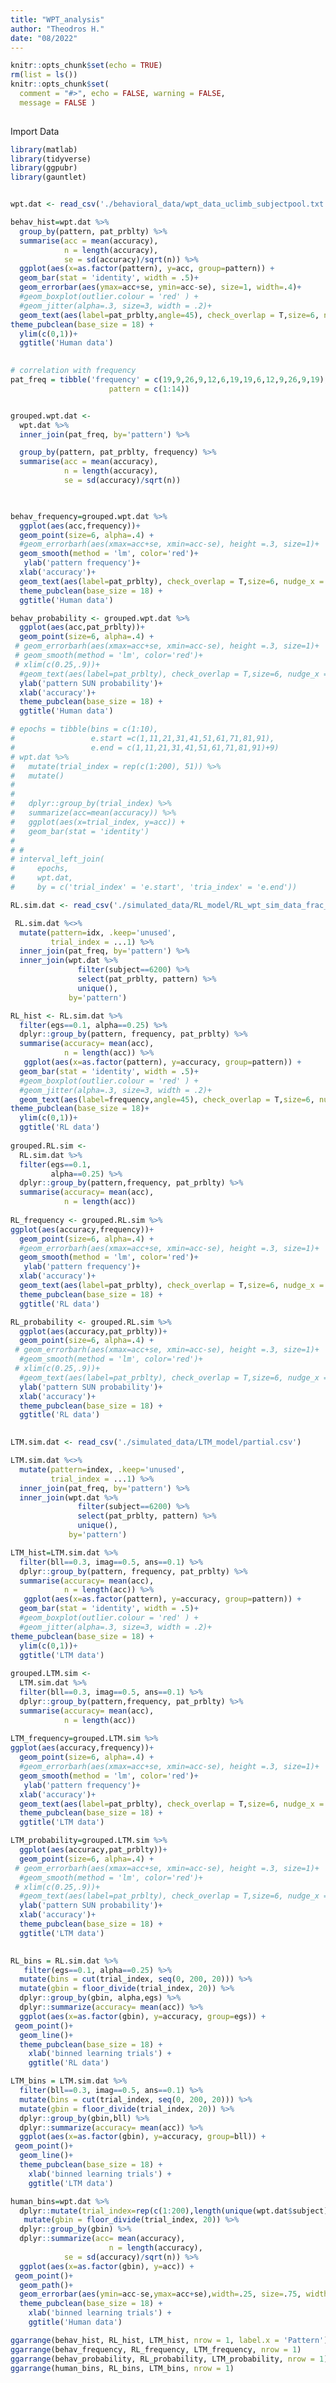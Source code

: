 ```yaml
---
title: "WPT_analysis"
author: "Theodros H."
date: "08/2022"
---
```


```r
knitr::opts_chunk$set(echo = TRUE)
rm(list = ls())
knitr::opts_chunk$set(
  comment = "#>", echo = FALSE, warning = FALSE, 
  message = FALSE )
 
```

Import Data

```R
library(matlab)
library(tidyverse)
library(ggpubr)
library(gauntlet)


wpt.dat <- read_csv('./behavioral_data/wpt_data_uclimb_subjectpool.txt')
```

```r
behav_hist=wpt.dat %>% 
  group_by(pattern, pat_prblty) %>% 
  summarise(acc = mean(accuracy),
            n = length(accuracy),
            se = sd(accuracy)/sqrt(n)) %>% 
  ggplot(aes(x=as.factor(pattern), y=acc, group=pattern)) +
  geom_bar(stat = 'identity', width = .5)+
  geom_errorbar(aes(ymax=acc+se, ymin=acc-se), size=1, width=.4)+
  #geom_boxplot(outlier.colour = 'red' ) +
  #geom_jitter(alpha=.3, size=3, width = .2)+
  geom_text(aes(label=pat_prblty,angle=45), check_overlap = T,size=6, nudge_x = .01, nudge_y = .1)+
theme_pubclean(base_size = 18) +
  ylim(c(0,1))+
  ggtitle('Human data')
  

# correlation with frequency
pat_freq = tibble('frequency' = c(19,9,26,9,12,6,19,19,6,12,9,26,9,19), 
                      pattern = c(1:14))


grouped.wpt.dat <- 
  wpt.dat %>% 
  inner_join(pat_freq, by='pattern') %>% 

  group_by(pattern, pat_prblty, frequency) %>% 
  summarise(acc = mean(accuracy),
            n = length(accuracy),
            se = sd(accuracy)/sqrt(n))  


  
behav_frequency=grouped.wpt.dat %>% 
  ggplot(aes(acc,frequency))+
  geom_point(size=6, alpha=.4) +
  #geom_errorbarh(aes(xmax=acc+se, xmin=acc-se), height =.3, size=1)+
  geom_smooth(method = 'lm', color='red')+
   ylab('pattern frequency')+
  xlab('accuracy')+
  geom_text(aes(label=pat_prblty), check_overlap = T,size=6, nudge_x = .01)+
  theme_pubclean(base_size = 18) +
  ggtitle('Human data')

behav_probability <- grouped.wpt.dat %>% 
  ggplot(aes(acc,pat_prblty))+
  geom_point(size=6, alpha=.4) +
 # geom_errorbarh(aes(xmax=acc+se, xmin=acc-se), height =.3, size=1)+
 # geom_smooth(method = 'lm', color='red')+
 # xlim(c(0.25,.9))+
  #geom_text(aes(label=pat_prblty), check_overlap = T,size=6, nudge_x = .01)+
  ylab('pattern SUN probability')+
  xlab('accuracy')+
  theme_pubclean(base_size = 18) +
  ggtitle('Human data')

```

```r
# epochs = tibble(bins = c(1:10), 
#                 e.start =c(1,11,21,31,41,51,61,71,81,91), 
#                 e.end = c(1,11,21,31,41,51,61,71,81,91)+9) 
# wpt.dat %>% 
#   mutate(trial_index = rep(c(1:200), 51)) %>% 
#   mutate()
#   
#   
#   dplyr::group_by(trial_index) %>% 
#   summarize(acc=mean(accuracy)) %>% 
#   ggplot(aes(x=trial_index, y=acc)) +
#   geom_bar(stat = 'identity')
# 
# # 
# interval_left_join(
#     epochs, 
#     wpt.dat,
#     by = c('trial_index' = 'e.start', 'tria_index' = 'e.end'))

```

```r
RL.sim.dat <- read_csv('./simulated_data/RL_model/RL_wpt_sim_data_frac_822022_0_to_25.csv')

 RL.sim.dat %<>% 
  mutate(pattern=idx, .keep='unused',
         trial_index = ...1) %>% 
  inner_join(pat_freq, by='pattern') %>% 
  inner_join(wpt.dat %>% 
               filter(subject==6200) %>% 
               select(pat_prblty, pattern) %>% 
               unique(),
             by='pattern') 

RL_hist <- RL.sim.dat %>%  
  filter(egs==0.1, alpha==0.25) %>% 
  dplyr::group_by(pattern, frequency, pat_prblty) %>% 
  summarise(accuracy= mean(acc), 
            n = length(acc)) %>% 
   ggplot(aes(x=as.factor(pattern), y=accuracy, group=pattern)) +
  geom_bar(stat = 'identity', width = .5)+
  #geom_boxplot(outlier.colour = 'red' ) +
  #geom_jitter(alpha=.3, size=3, width = .2)+
  geom_text(aes(label=frequency,angle=45), check_overlap = T,size=6, nudge_x = .01, nudge_y = .1)+
theme_pubclean(base_size = 18)+
  ylim(c(0,1))+
  ggtitle('RL data')
  
grouped.RL.sim <- 
  RL.sim.dat %>%  
  filter(egs==0.1,
         alpha==0.25) %>% 
  dplyr::group_by(pattern,frequency, pat_prblty) %>% 
  summarise(accuracy= mean(acc), 
            n = length(acc)) 
  
RL_frequency <- grouped.RL.sim %>% 
ggplot(aes(accuracy,frequency))+
  geom_point(size=6, alpha=.4) +
  #geom_errorbarh(aes(xmax=acc+se, xmin=acc-se), height =.3, size=1)+
  geom_smooth(method = 'lm', color='red')+
   ylab('pattern frequency')+
  xlab('accuracy')+
  geom_text(aes(label=pat_prblty), check_overlap = T,size=6, nudge_x = .01)+
  theme_pubclean(base_size = 18) +
  ggtitle('RL data')

RL_probability <- grouped.RL.sim %>% 
  ggplot(aes(accuracy,pat_prblty))+
  geom_point(size=6, alpha=.4) +
 # geom_errorbarh(aes(xmax=acc+se, xmin=acc-se), height =.3, size=1)+
  #geom_smooth(method = 'lm', color='red')+
 # xlim(c(0.25,.9))+
  #geom_text(aes(label=pat_prblty), check_overlap = T,size=6, nudge_x = .01)+
  ylab('pattern SUN probability')+
  xlab('accuracy')+
  theme_pubclean(base_size = 18) +
  ggtitle('RL data')
  

```

```r
LTM.sim.dat <- read_csv('./simulated_data/LTM_model/partial.csv')

LTM.sim.dat %<>% 
  mutate(pattern=index, .keep='unused',
         trial_index = ...1) %>% 
  inner_join(pat_freq, by='pattern') %>% 
  inner_join(wpt.dat %>% 
               filter(subject==6200) %>% 
               select(pat_prblty, pattern) %>% 
               unique(),
             by='pattern')

LTM_hist=LTM.sim.dat %>%  
  filter(bll==0.3, imag==0.5, ans==0.1) %>% 
  dplyr::group_by(pattern, frequency, pat_prblty) %>% 
  summarise(accuracy= mean(acc), 
            n = length(acc)) %>% 
   ggplot(aes(x=as.factor(pattern), y=accuracy, group=pattern)) +
  geom_bar(stat = 'identity', width = .5)+
  #geom_boxplot(outlier.colour = 'red' ) +
  #geom_jitter(alpha=.3, size=3, width = .2)+
theme_pubclean(base_size = 18) +
  ylim(c(0,1))+
  ggtitle('LTM data')
  
grouped.LTM.sim <- 
  LTM.sim.dat %>%  
  filter(bll==0.3, imag==0.5, ans==0.1) %>% 
  dplyr::group_by(pattern,frequency, pat_prblty) %>% 
  summarise(accuracy= mean(acc), 
            n = length(acc)) 
  
LTM_frequency=grouped.LTM.sim %>% 
ggplot(aes(accuracy,frequency))+
  geom_point(size=6, alpha=.4) +
  #geom_errorbarh(aes(xmax=acc+se, xmin=acc-se), height =.3, size=1)+
  geom_smooth(method = 'lm', color='red')+
   ylab('pattern frequency')+
  xlab('accuracy')+
  geom_text(aes(label=pat_prblty), check_overlap = T,size=6, nudge_x = .01)+
  theme_pubclean(base_size = 18) +
  ggtitle('LTM data')

LTM_probability=grouped.LTM.sim %>% 
  ggplot(aes(accuracy,pat_prblty))+
  geom_point(size=6, alpha=.4) +
 # geom_errorbarh(aes(xmax=acc+se, xmin=acc-se), height =.3, size=1)+
  #geom_smooth(method = 'lm', color='red')+
 # xlim(c(0.25,.9))+
  #geom_text(aes(label=pat_prblty), check_overlap = T,size=6, nudge_x = .01)+
  ylab('pattern SUN probability')+
  xlab('accuracy')+
  theme_pubclean(base_size = 18) +
  ggtitle('LTM data')
  
```

```r
RL_bins = RL.sim.dat %>% 
   filter(egs==0.1, alpha==0.25) %>% 
  mutate(bins = cut(trial_index, seq(0, 200, 20))) %>% 
  mutate(gbin = floor_divide(trial_index, 20)) %>% 
  dplyr::group_by(gbin, alpha,egs) %>% 
  dplyr::summarize(accuracy= mean(acc)) %>% 
  ggplot(aes(x=as.factor(gbin), y=accuracy, group=egs)) +
 geom_point()+
  geom_line()+
  theme_pubclean(base_size = 18) +
    xlab('binned learning trials') +
    ggtitle('RL data')

LTM_bins = LTM.sim.dat %>% 
  filter(bll==0.3, imag==0.5, ans==0.1) %>% 
  mutate(bins = cut(trial_index, seq(0, 200, 20))) %>% 
  mutate(gbin = floor_divide(trial_index, 20)) %>% 
  dplyr::group_by(gbin,bll) %>% 
  dplyr::summarize(accuracy= mean(acc)) %>% 
  ggplot(aes(x=as.factor(gbin), y=accuracy, group=bll)) +
 geom_point()+
  geom_line()+
  theme_pubclean(base_size = 18) +
    xlab('binned learning trials') +
    ggtitle('LTM data')

human_bins=wpt.dat %>% 
  dplyr::mutate(trial_index=rep(c(1:200),length(unique(wpt.dat$subject)))) %>% 
   mutate(gbin = floor_divide(trial_index, 20)) %>% 
  dplyr::group_by(gbin) %>% 
  dplyr::summarize(acc= mean(accuracy), 
                      n = length(accuracy),
            se = sd(accuracy)/sqrt(n)) %>% 
  ggplot(aes(x=as.factor(gbin), y=acc)) +
 geom_point()+
  geom_path()+
  geom_errorbar(aes(ymin=acc-se,ymax=acc+se),width=.25, size=.75, width=.25, size=.75)+  
  theme_pubclean(base_size = 18) +
    xlab('binned learning trials') +
    ggtitle('Human data')

```

```r

ggarrange(behav_hist, RL_hist, LTM_hist, nrow = 1, label.x = 'Pattern')
ggarrange(behav_frequency, RL_frequency, LTM_frequency, nrow = 1)
ggarrange(behav_probability, RL_probability, LTM_probability, nrow = 1)
ggarrange(human_bins, RL_bins, LTM_bins, nrow = 1)

```
